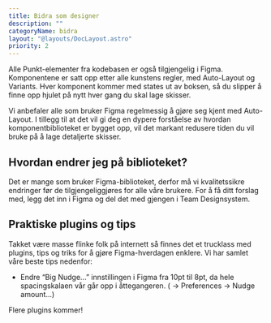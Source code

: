 ```yaml
---
title: Bidra som designer
description: ""
categoryName: bidra
layout: "@layouts/DocLayout.astro"
priority: 2
---
```



Alle Punkt-elementer fra kodebasen er også tilgjengelig i Figma. Komponentene er satt opp etter alle kunstens regler, med Auto-Layout og Variants. Hver komponent kommer med states ut av boksen, så du slipper å finne opp hjulet på nytt hver gang du skal lage skisser.

Vi anbefaler alle som bruker Figma regelmessig å gjøre seg kjent med Auto-Layout. I tillegg til at det vil gi deg en dypere forståelse av hvordan komponentbiblioteket er bygget opp, vil det markant redusere tiden du vil bruke på å lage detaljerte skisser.

## Hvordan endrer jeg på biblioteket?

Det er mange som bruker Figma-biblioteket, derfor må vi kvalitetssikre endringer før de tilgjengeliggjøres for alle våre brukere. For å få ditt forslag med, legg det inn i Figma og del det med gjengen i Team Designsystem.

## Praktiske plugins og tips

Takket være masse flinke folk på internett så finnes det et trucklass med plugins, tips og triks for å gjøre Figma-hverdagen enklere. Vi har samlet våre beste tips nedenfor:

- Endre “Big Nudge...” innstillingen i Figma fra 10pt til 8pt, da hele spacingskalaen vår går opp i åttegangeren. ( → Preferences → Nudge amount...)

Flere plugins kommer!
